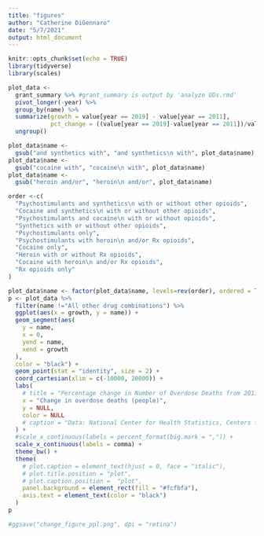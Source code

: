 ```yaml
---
title: "figures"
author: "Catherine DiGennaro"
date: "5/7/2021"
output: html_document
---
```


```r
knitr::opts_chunk$set(echo = TRUE)
library(tidyverse)
library(scales)
```


```r
plot_data <-
  grant_summary %>% #grant_summary is output by 'analyze ODs.rmd'
  pivot_longer(-year) %>%
  group_by(name) %>%
  summarize(growth = value[year == 2019] - value[year == 2011],
            pct_change = ((value[year == 2019]-value[year == 2011])/value[year == 2011])) %>%
  ungroup()

plot_data$name <-
  gsub("and synthetics with", "and synthetics\n with", plot_data$name)
plot_data$name <-
  gsub("cocaine with", "cocaine\n with", plot_data$name)
plot_data$name <-
  gsub("heroin and/or", "heroin\n and/or", plot_data$name)

order <-c(
  "Psychostimulants and synthetics\n with or without other opioids",
  "Cocaine and synthetics\n with or without other opioids",
  "Psychostimulants and cocaine\n with or without opioids",
  "Synthetics with or without other opioids",
  "Psychostimulants only",
  "Psychostimulants with heroin\n and/or Rx opioids",
  "Cocaine only",
  "Heroin with or without Rx opioids",
  "Cocaine with heroin\n and/or Rx opioids",
  "Rx opioids only"
) 
```

```r
plot_data$name <- factor(plot_data$name, levels=rev(order), ordered = TRUE)
p <- plot_data %>%
  filter(name !="All other drug combinations") %>% 
  ggplot(aes(x = growth, y = name)) +
  geom_segment(aes(
    y = name,
    x = 0,
    yend = name,
    xend = growth
  ),
  color = "black") +
  geom_point(stat = "identity", size = 2) +
  coord_cartesian(xlim = c(-10000, 20000)) +
  labs(
    # title = "Percentage change in Number of Overdose Deaths from 2011 to 2019, by Drugs Present",
    x = "Change in overdose deaths (people)",
    y = NULL,
    color = NULL
    # caption = "Data: National Center for Health Statistics, Centers for Disease Control and Prevention"
  ) +
  #scale_x_continuous(labels = percent_format(big.mark = ",")) +
  scale_x_continuous(labels = comma) +
  theme_bw() +
  theme(
    # plot.caption = element_text(hjust = 0, face = "italic"),
    # plot.title.position = "plot",
    # plot.caption.position =  "plot",
    panel.background = element_rect(fill = "#fcfbfa"),
    axis.text = element_text(color = "black")
  )
p

#ggsave("change_figure_ppl.png", dpi = "retina")
```

